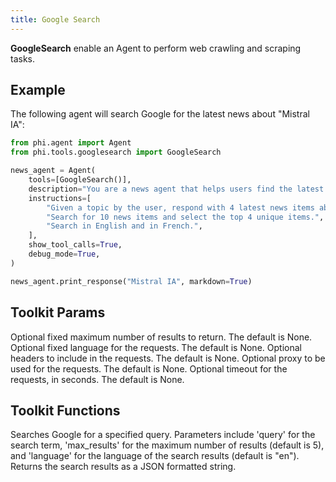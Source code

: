 ```yaml
---
title: Google Search
---
```


**GoogleSearch** enable an Agent to perform web crawling and scraping tasks.

## Example

The following agent will search Google for the latest news about "Mistral IA":

```python cookbook/tools/googlesearch_tools.py
from phi.agent import Agent
from phi.tools.googlesearch import GoogleSearch

news_agent = Agent(
    tools=[GoogleSearch()],
    description="You are a news agent that helps users find the latest news.",
    instructions=[
        "Given a topic by the user, respond with 4 latest news items about that topic.",
        "Search for 10 news items and select the top 4 unique items.",
        "Search in English and in French.",
    ],
    show_tool_calls=True,
    debug_mode=True,
)

news_agent.print_response("Mistral IA", markdown=True)
```

## Toolkit Params

<ResponseField name="fixed_max_results" type="int" default="None">
  Optional fixed maximum number of results to return. The default is None.
</ResponseField>
<ResponseField name="fixed_language" type="str" default="None">
  Optional fixed language for the requests. The default is None.
</ResponseField>
<ResponseField name="headers" type="Any" default="None">
  Optional headers to include in the requests. The default is None.
</ResponseField>
<ResponseField name="proxy" type="str" default="None">
  Optional proxy to be used for the requests. The default is None.
</ResponseField>
<ResponseField name="timeout" type="int" default="None">
  Optional timeout for the requests, in seconds. The default is None.
</ResponseField>

## Toolkit Functions

<ResponseField name="google_search">
  Searches Google for a specified query. Parameters include 'query' for the
  search term, 'max_results' for the maximum number of results (default is 5),
  and 'language' for the language of the search results (default is "en").
  Returns the search results as a JSON formatted string.
</ResponseField>
